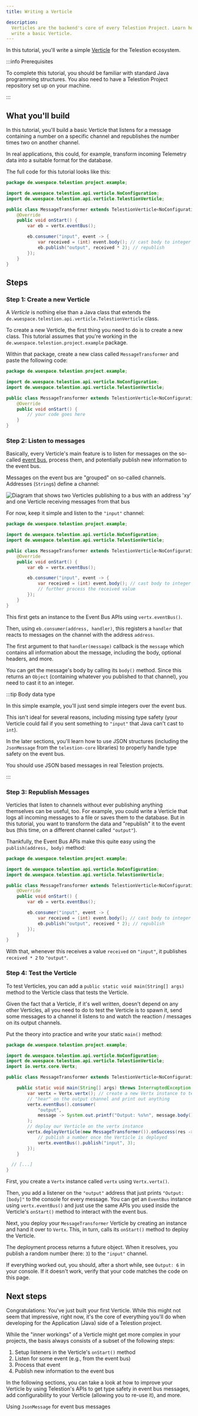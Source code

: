 ```yaml
---
title: Writing a Verticle

description:
  Verticles are the backend's core of every Telestion Project. Learn how to
  write a basic Verticle.
---
```



In this tutorial, you'll write a simple
[Verticle](/application/concepts/verticle) for the Telestion ecosystem.

:::info Prerequisites

To complete this tutorial, you should be familiar with standard Java programming
structures. You also need to have a Telestion Project repository set up on your
machine.

:::

## What you'll build

In this tutorial, you'll build a basic Verticle that listens for a message
containing a number on a specific channel and republishes the number times two
on another channel.

In real applications, this could, for example, transform incoming Telemetry data
into a suitable format for the database.

The full code for this tutorial looks like this:

````java title='MessageTransformer.java'
package de.wuespace.telestion.project.example;

import de.wuespace.telestion.api.verticle.NoConfiguration;
import de.wuespace.telestion.api.verticle.TelestionVerticle;

public class MessageTransformer extends TelestionVerticle<NoConfiguration> {
	@Override
	public void onStart() {
		var eb = vertx.eventBus();

		eb.consumer("input", event -> {
			var received = (int) event.body(); // cast body to integer
			eb.publish("output", received * 2); // republish
		});
	}
}
````

## Steps

### Step 1: Create a new Verticle

A _Verticle_ is nothing else than a Java class that extends the
`de.wuespace.telestion.api.verticle.TelestionVerticle` class.

To create a new Verticle, the first thing you need to do is to create a new
class. This tutorial assumes that you're working in the
`de.wuespace.telestion.project.example` package.

Within that package, create a new class called `MessageTransformer` and paste
the following code:

````java title='MessageTransformer.java'
package de.wuespace.telestion.project.example;

import de.wuespace.telestion.api.verticle.NoConfiguration;
import de.wuespace.telestion.api.verticle.TelestionVerticle;

public class MessageTransformer extends TelestionVerticle<NoConfiguration> {
	@Override
	public void onStart() {
		// your code goes here
	}
}
````

### Step 2: Listen to messages

Basically, every Verticle's main feature is to listen for messages on the
so-called [event bus](/common-concepts/event-bus), process them, and potentially
publish new information to the event bus.

Messages on the event bus are "grouped" on so-called channels. Addresses
(`String`s) define a channel:

<Image
	src="/img/drawio-diagrams/vertx/eventbus.drawio.svg"
	alt="Diagram that shows two Verticles publishing to a bus with an address 'xy' and 
one Verticle receiving messages from that bus"
	invertible
	center
/>

For now, keep it simple and listen to the `"input"` channel:

````java title='MessageTransformer.java' {9,11-14}
package de.wuespace.telestion.project.example;

import de.wuespace.telestion.api.verticle.NoConfiguration;
import de.wuespace.telestion.api.verticle.TelestionVerticle;

public class MessageTransformer extends TelestionVerticle<NoConfiguration> {
	@Override
	public void onStart() {
		var eb = vertx.eventBus();

		eb.consumer("input", event -> {
			var received = (int) event.body(); // cast body to integer
			// further process the received value
		});
	}
}
````

This first gets an instance to the Event Bus APIs using `vertx.eventBus()`.

Then, using `eb.consumer(address, handler)`, this registers a `handler` that
reacts to messages on the channel with the address `address`.

The first argument to that `handler(message)` callback is the `message` which
contains all information about the message, including the body, optional
headers, and more.

You can get the message's body by calling its `body()` method. Since this
returns an `Object` (containing whatever you published to that channel), you
need to cast it to an integer.

:::tip Body data type

In this simple example, you'll just send simple integers over the event bus.

This isn't ideal for several reasons, including missing type safety (your
Verticle could fail if you sent something to `"input"` that Java can't cast to
`int`).

In the later sections, you'll learn how to use JSON structures (including the
`JsonMessage` from the `telestion-core` libraries) to properly handle type
safety on the event bus.

You should use JSON based messages in real Telestion projects.

:::

### Step 3: Republish Messages

Verticles that listen to channels without ever publishing anything themselves
can be useful, too. For example, you could write a Verticle that logs all
incoming messages to a file or saves them to the database. But in this tutorial,
you want to transform the data and "republish" it to the event bus (this time,
on a different channel called `"output"`).

Thankfully, the Event Bus APIs make this quite easy using the
`publish(address, body)` method:

````java title='MessageTransformer.java' {13}
package de.wuespace.telestion.project.example;

import de.wuespace.telestion.api.verticle.NoConfiguration;
import de.wuespace.telestion.api.verticle.TelestionVerticle;

public class MessageTransformer extends TelestionVerticle<NoConfiguration> {
	@Override
	public void onStart() {
		var eb = vertx.eventBus();

		eb.consumer("input", event -> {
			var received = (int) event.body(); // cast body to integer
			eb.publish("output", received * 2); // republish
		});
	}
}
````

With that, whenever this receives a value `received` on `"input"`, it publishes
`received * 2` to `"output"`.

### Step 4: Test the Verticle

To test Verticles, you can add a `public static void main(String[] args)` method
to the Verticle class that tests the Verticle.

Given the fact that a Verticle, if it's well written, doesn't depend on any
other Verticles, all you need to do to test the Verticle is to spawn it, send
some messages to a channel it listens to and watch the reaction / messages on
its output channels.

Put the theory into practice and write your static `main()` method:

````java title='MessageTransformer.java' {5,9-21}
package de.wuespace.telestion.project.example;

import de.wuespace.telestion.api.verticle.NoConfiguration;
import de.wuespace.telestion.api.verticle.TelestionVerticle;
import io.vertx.core.Vertx;

public class MessageTransformer extends TelestionVerticle<NoConfiguration> {

	public static void main(String[] args) throws InterruptedException {
		var vertx = Vertx.vertx(); // create a new Vertx instance to test on
		// "hear" on the output channel and print out anything
		vertx.eventBus().consumer(
			"output",
			message -> System.out.printf("Output: %s%n", message.body().toString())
		);
		// deploy our Verticle on the vertx instance
		vertx.deployVerticle(new MessageTransformer()).onSuccess(res -> {
			// publish a number once the Verticle is deployed
			vertx.eventBus().publish("input", 3);
		});
	}

  // [...]
}
````

First, you create a `Vertx` instance called `vertx` using `Vertx.vertx()`.

Then, you add a listener on the `"output"` address that just prints
`"Output: [body]"` to the console for every message. You can get an `EventBus`
instance using `vertx.eventBus()` and just use the same APIs you used inside the
Verticle's `onStart()` method to interact with the event bus.

Next, you deploy your `MessageTransformer` Verticle by creating an instance and
hand it over to `Vertx`. This, in turn, calls its `onStart()` method to deploy
the Verticle.

The deployment process returns a future object. When it resolves, you publish a
random number (here: `3`) to the `"input"` channel.

If everything worked out, you should, after a short while, see `Output: 6` in
your console. If it doesn't work, verify that your code matches the code on this
page.

## Next steps

Congratulations: You've just built your first Verticle. While this might not
seem that impressive, right now, it's the core of everything you'll do when
developing for the Application (Java) side of a Telestion project.

While the "inner workings" of a Verticle might get more complex in your
projects, the basis always consists of a subset of the following steps:

1. Setup listeners in the Verticle's `onStart()` method
2. Listen for some event (e.g., from the event bus)
3. Process that event
4. Publish new information to the event bus

In the following sections, you can take a look at how to improve your Verticle
by using Telestion's APIs to get type safety in event bus messages, add
configurability to your Verticle (allowing you to re-use it), and more.

<!-- TODO: Add references, as soon as they exist -->

<Reference to="/application/tutorials/using-jsonmessage/">
	Using <code>JsonMessage</code> for event bus messages
</Reference>
